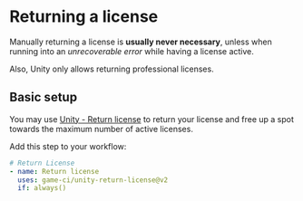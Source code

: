 # Returning a license

Manually returning a license is **usually never necessary**,
unless when running into an _unrecoverable error_ while having a license active.

Also, Unity only allows returning professional licenses.

## Basic setup

You may use [Unity - Return license](https://github.com/marketplace/actions/unity-return-license)
to return your license and free up a spot towards the maximum number of active licenses.

Add this step to your workflow:

```yaml
# Return License
- name: Return license
  uses: game-ci/unity-return-license@v2
  if: always()
```
